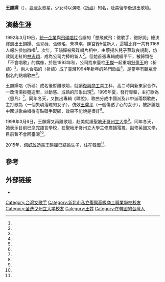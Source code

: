 {{藝人
|姓名 = 王韻嬋
|類型 = 女歌手
|image = 
|imagesize = 
|birthname = 
|othername =
|英文名 =
|綽號 = 
|出生日期 = {{birth date and age|1977|10|3}}
|出生地點 = 
|逝世日期 = 
|逝世地點 =
|教育程度 = 
|職業 = [[歌手|歌手]]
|配偶 =
|父母 =
|兒女 = 
|出道日期 ={{start date and age|1992}}	
|出道作 = 〈想飛就飛〉	
|活躍年代 = 1990年代
|代表作 =〈祈禱〉
|awards =
|imdb = 
}}
'''王韻嬋'''（{{bd|1977年|10月3日|||catIdx=}}），[[臺灣|臺灣]]女歌星，少女時以演唱〈[[祈禱_(日本民謠)|祈禱]]〉知名，赴美留學後退出歌壇。

==演藝生涯==
1992年3月19日，[[統一企業|統一企業]]與[[飛碟唱片|飛碟唱片]]合辦的「想飛就飛：徵歌手．徵好詞」總決賽選出王韻嬋、張翠薇、張佩瑤、朱祥琪、陳宮鋒5位新人，這場比賽一共有3168人報名參加徵唱<ref name="王中言"/>。次年，王韻嬋被飛碟唱片相中，由[[蔡揚名|蔡揚名]]兒子蔡政良規劃，仿效剛走紅的[[林志穎|林志穎]]，成為公司力捧的新人<ref name="劉衛莉1"/>。但她首張專輯成績平平，被歸類在「不會唱歌」的偶像，於是1993年秋，公司找來臺柱[[王傑_(歌手)|王傑]]一起重唱[[翁倩玉|翁倩玉]]的〈祈禱〉<ref name="劉衛莉2"/>。兩人合唱的〈祈禱〉成了臺灣1994年新年的熱門歌曲<ref name="劉桂蘭"/>，是當年有聽眾會指名的點唱歌曲<ref name="1994-09-05"/>。

王韻嬋唱〈祈禱〉成名後暫離歌壇，就讀[[復興商工|復興商工]]美工科，高二時與新東家合作，一改清湯掛麵造型，以動感、成熟的形象出現<ref name="梁岱琦2"/>。1995年夏，發行專輯，主打歌為〈思凡〉<ref name="陳泓銘"/>。同年冬天，又推出專輯《禪說》，歌曲分成中國派及非中派兩類歌曲，主打歌為〈一個失魂落魄的女子〉，仿效[[王馨平|王馨平]]〈一個傷透了心的女子〉，被評論是中國派歌曲唱得有點礙手礙腳、效果不能說是很好<ref name="張卓睿"/>。

1998年3月6日，王韻嬋又再離歌壇，赴美就讀[[聖地牙哥州立大學|聖地牙哥州立大學]]<ref name="潘瑋翎"/>。同年冬天，她表示目前已念完語言學校，在聖地牙哥州立大學主修廣播電視、副修英國文學，目前暫不會回臺灣<ref name="李德珍"/>。

2015年，[[何妤玟|何妤玟]]透露王韻嬋已結婚生子，住在韓國<ref name="陳芊秀"/>。

==參考==
{{Reflist|2|refs =

<ref name="王中言">{{Cite news|url=|title="想飛就飛" 圓滿落幕 五位歌手 十首好詞脫穎而出|author=王中言|language=zh-tw|newspaper=民生報|date=1992-03-20|accessdate=}}</ref>

<ref name="陳芊秀">{{Cite news|url=https://star.ettoday.net/news/579367|title=記得她嗎？讓我們敲希望的鐘…正妹歌手王韻嬋消失19年|author=陳芊秀|language=zh-tw|newspaper=東森新聞電子報|date=2015-10-13|accessdate=2020-12-15|archive-date=2020-11-13|archive-url=https://web.archive.org/web/20201113114957/https://star.ettoday.net/news/579367|dead-url=no}}</ref>

<ref name="劉衛莉2">{{Cite news|url=|title=嬌點 焦點 拖著可愛的拖油瓶 王傑歡喜拉拔王韻嬋 兩人合唱「祈禱」 期望她走紅|author=劉衛莉|language=zh-tw|newspaper=聯合報|date=1993-10-28|accessdate=}}</ref>

<ref name="劉衛莉1">{{Cite news|url=|title=她 十六歲 人小志不小 仿效林智穎強力宣傳模式|author=劉衛莉|language=zh-tw|newspaper=聯合報|date=1993-05-20|accessdate=}}</ref>

<ref name="劉桂蘭">{{Cite news|url=|title=新年快樂 歌聲響起 應景歌曲到處都聽得見 洋溢一片新氣象|author=劉桂蘭|language=zh-tw|newspaper=聯合晚報|date=1994-01-01|accessdate=}}</ref>

<ref name="陳泓銘">{{Cite news|url=|title=轉換新東家再出擊的王韻嬋 新專輯主攻歌「思凡」|author=陳泓銘|language=zh-tw|newspaper=中國時報|date=1995-08-16|accessdate=}}</ref>

<ref name="梁岱琦2">{{Cite news|url=|title=當年清湯掛麵 今日動感成熟 小女生長大 王韻嬋復出|author=梁岱琦|language=zh-tw|newspaper=聯合晚報|date=1995-07-30|accessdate=}}</ref>

<ref name="潘瑋翎">{{Cite news|url=|title=暫別親愛的 王韻嬋美國充電|author=潘瑋翎|language=zh-tw|newspaper=民生報|date=1998-03-08|accessdate=}}</ref>

<ref name="李德珍">{{Cite news|url=|title=美國遊學樂不思台 日籍男友不堪兩地相思提出分手 愈念愈來勁 王韻嬋斬情絲|author=李德珍|language=zh-tw|newspaper=民生報|date=1998-12-13|accessdate=}}</ref>

<ref name="張卓睿">{{Cite news|url=|title=唱所欲言 快放馬過來 王韻嬋'禪說' 嘗試中國風 有特色|author=張卓睿|language=zh-tw|newspaper=民生報|date=1995-11-02|accessdate=}}</ref>

<ref name="1994-09-05">{{Cite news|url=|title=聯晚點唱.飛馳旋律|author=|language=zh-tw|newspaper=聯合晚報|date=1994-09-05|accessdate=}}</ref>

}}

==外部链接==
{{portal box|人物|台灣}}
*{{Sinablog|wangyunchan}}

[[Category:台灣女歌手|Category:台灣女歌手]]
[[Category:新北市私立復興高級商工職業學校校友|Category:新北市私立復興高級商工職業學校校友]]
[[Category:圣迭戈州立大学校友|Category:圣迭戈州立大学校友]]
[[Category:王姓|Category:王姓]]
[[Category:在韓國的台灣人|Category:在韓國的台灣人]]